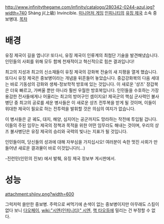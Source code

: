 http://www.infinitythegame.com/infinity/catalogo/280342-0244-azul.jpg?width=740
Shàng jí(上級) Invincible. [[미니어처 게임]] [[인피니티(게임)|인피니티]]의 [[유징 제국]] 소속 중보병대.
[[목차]]
= 배경 =
유징 제국이 길을 엽니다! 또다시, 유징 제국이 인류계의 최첨단 기술을 발견해냈습니다. 인민들의 사회를 위해 모두 함께 천재적이고 혁신적으로 힘쓴 결과입니다!

최고의 지성과 최고의 신소재들이 유징 제국의 강화복 전술의 새 지평을 열게 했습니다. 또다시 유징 제국은 중보병이라는 개념을 뒤흔들어 놓았습니다. 중갑강화복의 다음 세대는 바로 기동성의 강화와 생체-정보학적 방호에 있는 것입니다. 이 새로운 '샹즈' 장갑복은 더욱 빠르고, 가벼울 뿐만 아니라 훨씬 우월한 방호복입니다. 인민들을 수호하는 가장 용감한 전사들에게나 어울리는 최고의 방어구인 셈이지요! 제국군의 핵심 군사력인 불사병단 중 최고의 공로를 세운 병사들은 이 새로운 샹즈 전투복을 받게 될 것이며, 이들이 위대한 제국이 필요로 하는 전투력을 발휘할 것은 의심의 여지가 없습니다.

이 병사들은 곧 궤도, 대지, 해양, 심지어는 공군까지도 망라하는 작전에 투입될 겁니다. 이들의 주된 임무는 제국의 정책과 목적을 위한 어떤 임무라도 해내는 것이며, 우리의 샹즈 불사병단은 유징 제국의 승리와 국력의 빛나는 지표가 될 것입니다.

인민들이여, 당신들의 성과에 대해 자부심을 가지십시오! 여러분이 속한 멋진 사회가 만들어낸 새로운 결과물이 바로 이것입니다!(…)

-진런민(인민의 진보) 에서 발췌, 유징 제국 정보부 게시판에서.

= 성능 =
attachment:shjinv.png?width=600

그럭저럭 쓸만한 중보병. 주력으로 써먹기에 손색이 없는 중보병이지만 아무래도 스킬이 없다 보니 [[다오페이]], [[wiki:"시엔(인피니티)" 시엔]], [[핵 타오]]등에 밀리는 건 부정할 수 없다.
